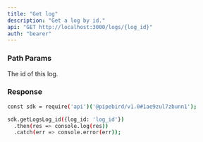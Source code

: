 ```yaml
---
title: "Get log"
description: "Get a log by id."
api: "GET http://localhost:3000/logs/{log_id}"
auth: "bearer"
---
```


### Path Params

<ParamField path="log_id" type="string" required>
  The id of this log.
</ParamField>

### Response

<ResponseField name="content" type="array of objects">
<Expandable title="object properties">

<ResponseField name="id" type="number"></ResponseField>

<ResponseField name="eventAction" type="string"></ResponseField>

<ResponseField name="eventSource" type="string"></ResponseField>

<ResponseField name="eventId" type="number"></ResponseField>

<ResponseField name="meta" type="string"></ResponseField>

</Expandable>
</ResponseField>

<RequestExample>

```bash Example Request
const sdk = require('api')('@pipebird/v1.0#1ae9zul7zbunn1');

sdk.getLogsLog_id({log_id: 'log_id'})
  .then(res => console.log(res))
  .catch(err => console.error(err));
```

</RequestExample>
